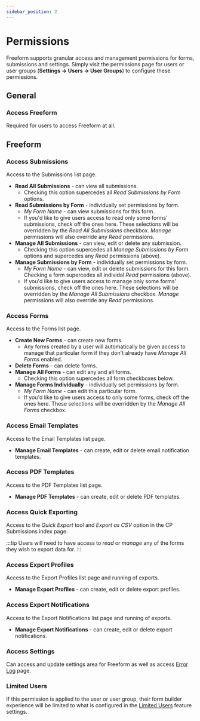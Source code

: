 ```yaml
---
sidebar_position: 2
---
```





# Permissions

Freeform supports granular access and management permissions for forms, submissions and settings. Simply visit the permissions page for users or user groups (**Settings → Users → User Groups**) to configure these permissions.

<Player url={PermissionsVideo} muted loop playing width="100%" height="100%" />

## General

### Access Freeform

Required for users to access Freeform at all.

## Freeform

### Access Submissions

Access to the Submissions list page.

- **Read All Submissions** - can view all submissions.
  - Checking this option supercedes all _Read Submissions by Form_ options.
- **Read Submissions by Form** - individually set permissions by form.
  - _My Form Name_ - can view submissions for this form.
  - If you'd like to give users access to read only some forms' submissions, check off the ones here. These selections will be overridden by the _Read All Submissions_ checkbox. _Manage_ permissions will also override any _Read_ permissions.
- **Manage All Submissions** - can view, edit or delete any submission.
  - Checking this option supercedes all _Manage Submissions by Form_ options and supercedes any _Read_ permissions (above).
- **Manage Submissions by Form** - individually set permissions by form.
  - _My Form Name_ - can view, edit or delete submissions for this form. Checking a form supercedes all individal _Read_ permissions (above).
  - If you'd like to give users access to manage only some forms' submissions, check off the ones here. These selections will be overridden by the _Manage All Submissions_ checkbox. _Manage_ permissions will also override any _Read_ permissions.

### Access Forms

Access to the Forms list page.

- **Create New Forms** - can create new forms.
  - Any forms created by a user will automatically be given access to manage that particular form if they don't already have _Manage All Forms_ enabled.
- **Delete Forms** - can delete forms.
- **Manage All Forms** - can edit any and all forms.
  - Checking this option supercedes all form checkboxes below.
- **Manage Forms Individually** - individually set permissions by form.
  - _My Form Name_ - can edit this particular form.
  - If you'd like to give users access to only some forms, check off the ones here. These selections will be overridden by the _Manage All Forms_ checkbox.

### Access Email Templates

Access to the Email Templates list page.

- **Manage Email Templates** - can create, edit or delete email notification templates.

### Access PDF Templates<Badge type="pro" text="Pro" /><Badge type="feature" text="New in 5.6+" />

Access to the PDF Templates list page.

- **Manage PDF Templates** - can create, edit or delete PDF templates.

### Access Quick Exporting<Badge type="pro" text="Pro" />

Access to the _Quick Export_ tool and _Export as CSV_ option in the CP Submissions index page.

:::tip
Users will need to have access to _read_ or _manage_ any of the forms they wish to export data for.
:::

### Access Export Profiles<Badge type="pro" text="Pro" />

Access to the Export Profiles list page and running of exports.

- **Manage Export Profiles** - can create, edit or delete export profiles.

### Access Export Notifications<Badge type="pro" text="Pro" />

Access to the Export Notifications list page and running of exports.

- **Manage Export Notifications** - can create, edit or delete export notifications.

### Access Settings

Can access and update settings area for Freeform as well as access [Error Log](./settings.mdx#error-log) page.

### Limited Users<Badge type="pro" text="Pro" /><Badge type="feature" text="New in 5.4+" />

If this permission is applied to the user or user group, their form builder experience will be limited to what is configured in the [Limited Users](../configuration/limited-users.mdx) feature settings.
